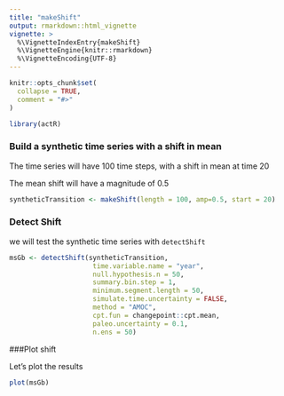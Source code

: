 ```yaml
---
title: "makeShift"
output: rmarkdown::html_vignette
vignette: >
  %\VignetteIndexEntry{makeShift}
  %\VignetteEngine{knitr::rmarkdown}
  %\VignetteEncoding{UTF-8}
---
```


```r
knitr::opts_chunk$set(
  collapse = TRUE,
  comment = "#>"
)
```

```r
library(actR)
```

### Build a synthetic time series with a shift in mean

The time series will have 100 time steps, with a shift in mean at time 20

The mean shift will have a magnitude of 0.5

```r
syntheticTransition <- makeShift(length = 100, amp=0.5, start = 20)
```

### Detect Shift

we will test the synthetic time series with `detectShift`

```r
msGb <- detectShift(syntheticTransition,
                     time.variable.name = "year",
                     null.hypothesis.n = 50,
                     summary.bin.step = 1,
                     minimum.segment.length = 50,
                     simulate.time.uncertainty = FALSE,
                     method = "AMOC",
                     cpt.fun = changepoint::cpt.mean,
                     paleo.uncertainty = 0.1,
                     n.ens = 50)
```


###Plot shift

Let's plot the results

```r

plot(msGb)

```
